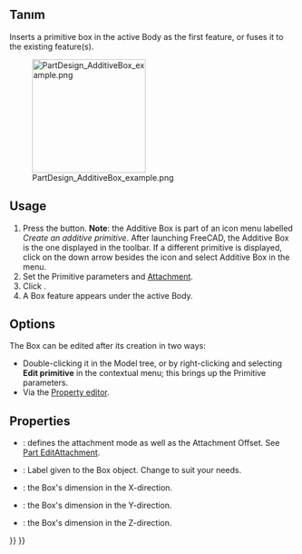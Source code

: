 <languages/>

{{Docnav
|[[PartDesign_AdditiveHelix|Additive helix]]
|[[PartDesign_AdditiveCylinder|Additive cylinder]]
|[[PartDesign_Workbench|PartDesign]]
|IconL=PartDesign_AdditiveHelix.svg
|IconR=PartDesign_AdditiveCylinder.svg
|IconC=Workbench_PartDesign.svg
}}

{{GuiCommand
|Name=PartDesign AdditiveBox
|MenuLocation=Part Design → Create an additive primitive → Additive Box
|Workbenches=[[PartDesign_Workbench|PartDesign]]
|Version=0.17
|SeeAlso=[[PartDesign_CompPrimitiveAdditive|PartDesign CompPrimitiveAdditive]], [[PartDesign_SubtractiveBox|PartDesign SubtractiveBox]]
}}

<span id="Description"></span>
==Tanım==

Inserts a primitive box in the active Body as the first feature, or fuses it to the existing feature(s).

[[File:PartDesign_AdditiveBox_example.png|200px]]

==Usage==

# Press the {{Button|[[Image:PartDesign AdditiveBox.svg|24px]] '''Additive Box'''}} button. '''Note''': the Additive Box is part of an icon menu labelled ''Create an additive primitive''. After launching FreeCAD, the Additive Box is the one displayed in the toolbar. If a different primitive is displayed, click on the down arrow besides the icon and select Additive Box in the menu.
# Set the Primitive parameters and [[Part_EditAttachment|Attachment]].
# Click {{Button|OK}}.
# A Box feature appears under the active Body.

==Options==

The Box can be edited after its creation in two ways:
* Double-clicking it in the Model tree, or by right-clicking and selecting '''Edit primitive''' in the contextual menu; this brings up the Primitive parameters.
* Via the [[Property_editor|Property editor]].

==Properties==

* {{PropertyData|Attachment}}: defines the attachment mode as well as the Attachment Offset. See [[Part_EditAttachment|Part EditAttachment]].
* {{PropertyData|Label}}: Label given to the Box object. Change to suit your needs.
* {{PropertyData|Length}}: the Box's dimension in the X-direction.
* {{PropertyData|Width}}: the Box's dimension in the Y-direction.
* {{PropertyData|Height}}: the Box's dimension in the Z-direction.


{{Docnav
|[[PartDesign_AdditiveHelix|Additive helix]]
|[[PartDesign_AdditiveCylinder|Additive cylinder]]
|[[PartDesign_Workbench|PartDesign]]
|IconL=PartDesign_AdditiveHelix.svg
|IconR=PartDesign_AdditiveCylinder.svg
|IconC=Workbench_PartDesign.svg
}}

{{PartDesign_Tools_navi{{#translation:}}}}
{{Userdocnavi{{#translation:}}}}